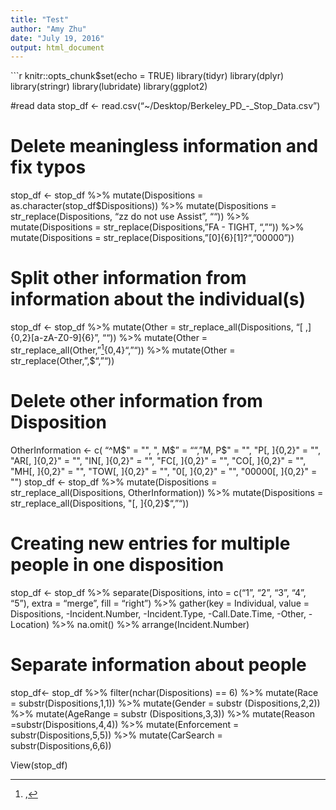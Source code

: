 ```yaml
---
title: "Test"
author: "Amy Zhu"
date: "July 19, 2016"
output: html_document
---
```


```r
knitr::opts_chunk$set(echo = TRUE)
library(tidyr)
library(dplyr)
library(stringr)
library(lubridate)
library(ggplot2)

#read data
stop_df <- read.csv("~/Desktop/Berkeley_PD_-_Stop_Data.csv")

# Delete meaningless information and fix typos
stop_df <- stop_df %>%
  mutate(Dispositions = as.character(stop_df$Dispositions)) %>%
  mutate(Dispositions = str_replace(Dispositions, "zz do not use Assist", "")) %>%
  mutate(Dispositions = str_replace(Dispositions, "FA - TIGHT, ", "")) %>%
  mutate(Dispositions = str_replace(Dispositions, "[0]{6}[1]?", "00000"))

# Split other information from information about the individual(s)
stop_df <- stop_df %>%
  mutate(Other = str_replace_all(Dispositions, "[ ,]{0,2}[a-zA-Z0-9]{6}", "")) %>%
  mutate(Other = str_replace_all(Other, "^[ ,]{0,4}", "")) %>%
  mutate(Other = str_replace(Other, ",$", ""))


# Delete other information from Disposition
OtherInformation <- c( "^M$" = "", ", M$" = "", "M, P$" = "", "P[, ]{0,2}" = "", "AR[, ]{0,2}" = "", "IN[, ]{0,2}" = "", "FC[, ]{0,2}" = "", "CO[, ]{0,2}" = "", "MH[, ]{0,2}" = "", "TOW[, ]{0,2}" = "", "0[, ]{0,2}" = "", "00000[, ]{0,2}" = "")
stop_df <- stop_df %>%
  mutate(Dispositions = str_replace_all(Dispositions, OtherInformation)) %>%
  mutate(Dispositions = str_replace_all(Dispositions, "[, ]{0,2}$", ""))

# Creating new entries for multiple people in one disposition
stop_df <- stop_df %>%
  separate(Dispositions, into = c("1", "2", "3", "4", "5"), extra = "merge", fill = "right") %>%
  gather(key = Individual, value = Dispositions, -Incident.Number, -Incident.Type, -Call.Date.Time, -Other, -Location) %>%
  na.omit() %>%
  arrange(Incident.Number)

# Separate information about people
stop_df<- stop_df %>%
    filter(nchar(Dispositions) == 6) %>%
      mutate(Race = substr(Dispositions,1,1)) %>%
        mutate(Gender = substr (Dispositions,2,2)) %>%
          mutate(AgeRange = substr (Dispositions,3,3)) %>%
            mutate(Reason =substr(Dispositions,4,4)) %>%
              mutate(Enforcement = substr(Dispositions,5,5)) %>%
                 mutate(CarSearch = substr(Dispositions,6,6))

View(stop_df)
